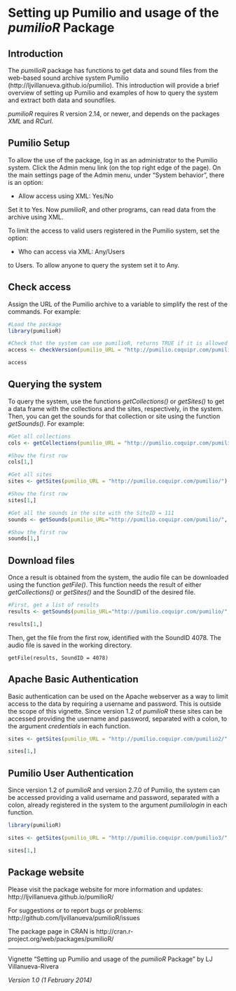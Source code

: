 <!--
%\VignetteEngine{knitr}
%\VignetteIndexEntry{Setting up Pumilio for pumilioR and usage}
-->

# Setting up Pumilio and usage of the *pumilioR* Package #

## Introduction ##

The *pumilioR* package has functions to get data and sound files from the web-based sound archive system Pumilio (http://ljvillanueva.github.io/pumilio). This introduction will provide a brief overview of setting up Pumilio and examples of how to query the system and extract both data and soundfiles.

*pumilioR* requires R version 2.14, or newer, and depends on the packages *XML* and *RCurl*.

## Pumilio Setup ##

To allow the use of the package, log in as an administrator to the Pumilio system. Click the Admin menu link (on the top right edge of the page). On the main settings page of the Admin menu, under "System behavior", there is an option:

 - Allow access using XML: Yes/No
 
Set it to Yes. Now *pumilioR*, and other programs, can read data from the archive using XML.

To limit the access to valid users registered in the Pumilio system, set the option:

 - Who can access via XML: Any/Users

to Users. To allow anyone to query the system set it to Any.

## Check access ##

Assign the URL of the Pumilio archive to a variable to simplify the rest of the commands. For example:

```r
#Load the package
library(pumilioR)

#Check that the system can use pumilioR, returns TRUE if it is allowed and the version supports it
access <- checkVersion(pumilio_URL = "http://pumilio.coquipr.com/pumilio/")

access
```





## Querying the system ##

To query the system, use the functions *getCollections()* or *getSites()* to get a data frame with the collections and the sites, respectively, in the system. Then, you can get the sounds for that collection or site using the function *getSounds()*. For example:

```r
#Get all collections
cols <- getCollections(pumilio_URL = "http://pumilio.coquipr.com/pumilio/")

#Show the first row
cols[1,]

#Get all sites
sites <- getSites(pumilio_URL = "http://pumilio.coquipr.com/pumilio/")	

#Show the first row
sites[1,]

#Get all the sounds in the site with the SiteID = 111
sounds <- getSounds(pumilio_URL="http://pumilio.coquipr.com/pumilio/", SiteID=102, type="site")

#Show the first row
sounds[1,]
```

## Download files ##

Once a result is obtained from the system, the audio file can be downloaded using the function *getFile()*. This function needs the result of either *getCollections()* or *getSites()* and the SoundID of the desired file.

```r
#First, get a list of results
results <- getSounds(pumilio_URL="http://pumilio.coquipr.com/pumilio/", SiteID=111, type="site")

results[1,]
```

Then, get the file from the first row, identified with the SoundID 4078. The audio file is saved in the working directory.

```
getFile(results, SoundID = 4078)
```




## Apache Basic Authentication ##

Basic authentication can be used on the Apache webserver as a way to limit access to the data by requiring a username and password. This is outside the scope of this vignette. Since version 1.2 of *pumilioR* these sites can be accessed providing the username and password, separated with a colon, to the argument *credentials* in each function.

```r

sites <- getSites(pumilio_URL = "http://pumilio.coquipr.com/pumilio2/", credentials = "pumilio:pumilio")

sites[1,]
```

## Pumilio User Authentication ##

Since version 1.2 of *pumilioR* and version 2.7.0 of Pumilio, the system can be accessed providing a valid username and password, separated with a colon, already registered in the system to the argument *pumiliologin* in each function.

```r
library(pumilioR)

sites <- getSites(pumilio_URL = "http://pumilio.coquipr.com/pumilio3/", pumiliologin = "pumilio:pumilio")

sites[1,]
```



## Package website ##

Please visit the package website for more information and updates: http://ljvillanueva.github.io/pumilioR/

For suggestions or to report bugs or problems: http://github.com/ljvillanueva/pumilioR/issues

The package page in CRAN is http://cran.r-project.org/web/packages/pumilioR/

- - -

Vignette "Setting up Pumilio and usage of the *pumilioR* Package" by LJ Villanueva-Rivera

*Version 1.0 (1 February 2014)*
